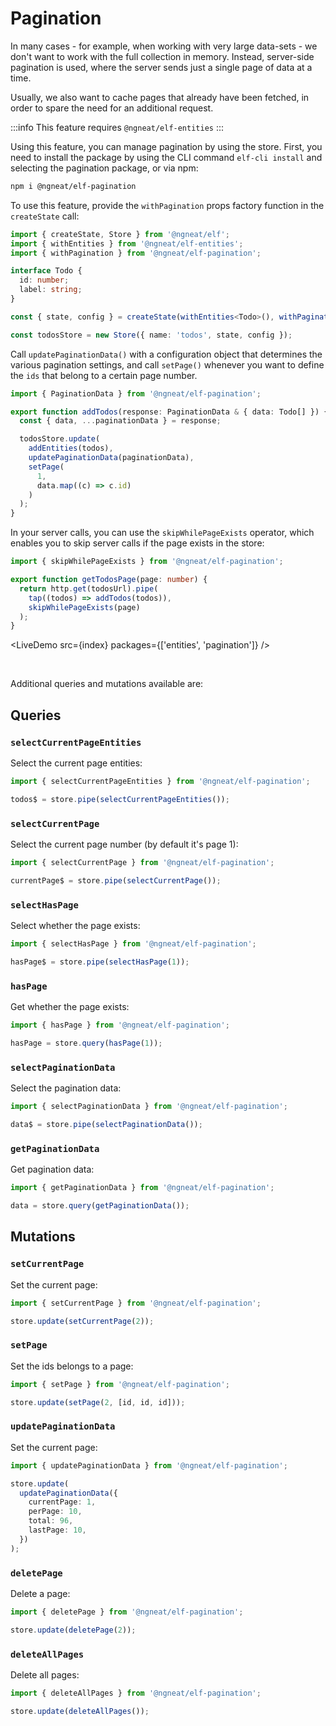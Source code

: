# Pagination


In many cases - for example, when working with very large data-sets - we don't want to work with the full collection in memory.
Instead, server-side pagination is used, where the server sends just a single page of data at a time.

Usually, we also want to cache pages that already have been fetched, in order to spare the need for an additional request.

:::info
This feature requires `@ngneat/elf-entities`
:::

Using this feature, you can manage pagination by using the store. First, you need to install the package by using
the CLI command `elf-cli install` and selecting the pagination package, or via npm:

```bash
npm i @ngneat/elf-pagination
```

To use this feature, provide the `withPagination` props factory function in the `createState` call:

```ts
import { createState, Store } from '@ngneat/elf';
import { withEntities } from '@ngneat/elf-entities';
import { withPagination } from '@ngneat/elf-pagination';

interface Todo {
  id: number;
  label: string;
}

const { state, config } = createState(withEntities<Todo>(), withPagination());

const todosStore = new Store({ name: 'todos', state, config });
```

Call `updatePaginationData()` with a configuration object that determines the various pagination settings, and call `setPage()` whenever you want to define the `ids` that belong to a certain page number.

```ts title="todos.repository"
import { PaginationData } from '@ngneat/elf-pagination';

export function addTodos(response: PaginationData & { data: Todo[] }) {
  const { data, ...paginationData } = response;

  todosStore.update(
    addEntities(todos),
    updatePaginationData(paginationData),
    setPage(
      1,
      data.map((c) => c.id)
    )
  );
}
```

In your server calls, you can use the `skipWhilePageExists` operator, which enables you to skip server calls
if the page exists in the store:

```ts
import { skipWhilePageExists } from '@ngneat/elf-pagination';

export function getTodosPage(page: number) {
  return http.get(todosUrl).pipe(
    tap((todos) => addTodos(todos)),
    skipWhilePageExists(page)
  );
}
```

<LiveDemo src={index} packages={['entities', 'pagination']} />

<br />

Additional queries and mutations available are:

## Queries

### `selectCurrentPageEntities`

Select the current page entities:

```ts
import { selectCurrentPageEntities } from '@ngneat/elf-pagination';

todos$ = store.pipe(selectCurrentPageEntities());
```

### `selectCurrentPage`

Select the current page number (by default it's page 1):

```ts
import { selectCurrentPage } from '@ngneat/elf-pagination';

currentPage$ = store.pipe(selectCurrentPage());
```

### `selectHasPage`

Select whether the page exists:

```ts
import { selectHasPage } from '@ngneat/elf-pagination';

hasPage$ = store.pipe(selectHasPage(1));
```

### `hasPage`

Get whether the page exists:

```ts
import { hasPage } from '@ngneat/elf-pagination';

hasPage = store.query(hasPage(1));
```

### `selectPaginationData`

Select the pagination data:

```ts
import { selectPaginationData } from '@ngneat/elf-pagination';

data$ = store.pipe(selectPaginationData());
```

### `getPaginationData`

Get pagination data:

```ts
import { getPaginationData } from '@ngneat/elf-pagination';

data = store.query(getPaginationData());
```

## Mutations

### `setCurrentPage`

Set the current page:

```ts
import { setCurrentPage } from '@ngneat/elf-pagination';

store.update(setCurrentPage(2));
```

### `setPage`

Set the ids belongs to a page:

```ts
import { setPage } from '@ngneat/elf-pagination';

store.update(setPage(2, [id, id, id]));
```

### `updatePaginationData`

Set the current page:

```ts
import { updatePaginationData } from '@ngneat/elf-pagination';

store.update(
  updatePaginationData({
    currentPage: 1,
    perPage: 10,
    total: 96,
    lastPage: 10,
  })
);
```

### `deletePage`

Delete a page:

```ts
import { deletePage } from '@ngneat/elf-pagination';

store.update(deletePage(2));
```

### `deleteAllPages`

Delete all pages:

```ts
import { deleteAllPages } from '@ngneat/elf-pagination';

store.update(deleteAllPages());
```
